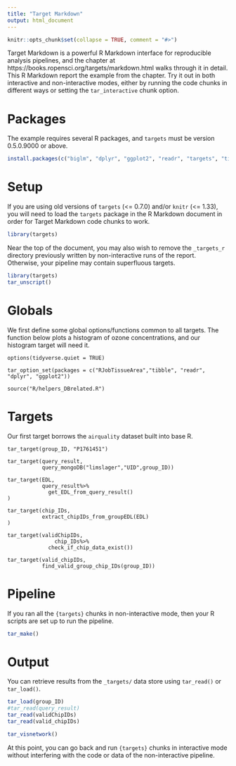 ```yaml
---
title: "Target Markdown"
output: html_document
---
```


```r
knitr::opts_chunk$set(collapse = TRUE, comment = "#>")
```

Target Markdown is a powerful R Markdown interface for reproducible analysis pipelines, and the chapter at https://books.ropensci.org/targets/markdown.html walks through it in detail. This R Markdown report the example from the chapter. Try it out in both interactive and non-interactive modes, either by running the code chunks in different ways or setting the `tar_interactive` chunk option.

# Packages

The example requires several R packages, and `targets` must be version 0.5.0.9000 or above. 

```r
install.packages(c("biglm", "dplyr", "ggplot2", "readr", "targets", "tidyr"))
```

# Setup

If you are using old versions of `targets` (<= 0.7.0) and/or `knitr` (<= 1.33), you will need to load the `targets` package in the R Markdown document in order for Target Markdown code chunks to work.

```r
library(targets)
```

Near the top of the document, you may also wish to remove the `_targets_r` directory previously written by non-interactive runs of the report. Otherwise, your pipeline may contain superfluous targets.

```r
library(targets)
tar_unscript()
```

# Globals

We first define some global options/functions common to all targets. The function below plots a histogram of ozone concentrations, and our histogram target will need it.

```targets
options(tidyverse.quiet = TRUE)

tar_option_set(packages = c("RJobTissueArea","tibble", "readr", "dplyr", "ggplot2"))

source("R/helpers_DBrelated.R")

```

# Targets

Our first target borrows the `airquality` dataset built into base R.

```targets
tar_target(group_ID, "P1761451")
```
```targets
tar_target(query_result,
           query_mongoDB("limslager","UID",group_ID))
```
```targets
tar_target(EDL,
           query_result%>%
             get_EDL_from_query_result()
)
```

```targets
tar_target(chip_IDs,
           extract_chipIDs_from_groupEDL(EDL)
)
```

```targets
tar_target(validChipIDs,
               chip_IDs%>%
             check_if_chip_data_exist())
```

```targets
tar_target(valid_chipIDs,
           find_valid_group_chip_IDs(group_ID))
```


# Pipeline

If you ran all the `{targets}` chunks in non-interactive mode, then your R scripts are set up to run the pipeline.

```r
tar_make()
```

# Output

You can retrieve results from the `_targets/` data store using `tar_read()` or `tar_load()`.


```r
tar_load(group_ID)
#tar_read(query_result)
tar_read(validChipIDs)
tar_read(valid_chipIDs)
```


```r
tar_visnetwork()
```

At this point, you can go back and run `{targets}` chunks in interactive mode without interfering with the code or data of the non-interactive pipeline.
